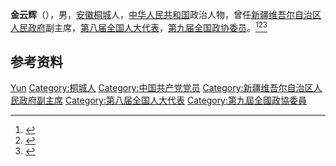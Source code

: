 '''金云辉'''（{{bd|1933年|10月|}}），男，[[安徽|安徽]][[桐城|桐城]]人，[[中华人民共和国|中华人民共和国]]政治人物，曾任[[新疆维吾尔自治区人民政府|新疆维吾尔自治区人民政府]]副主席，[[第八届全国人大代表|第八届全国人大代表]]，[[第九届全国政协委员|第九届全国政协委员]]。<ref>{{Cite book|title=中国共产党人名大辞典|author=盛平主编|publisher=中国国际广播出版社|year=1991|isbn=|location=北京|pages=}}</ref><ref>{{cite book|title=中囯人名大辞典·当代人物卷|author=廖盖隆等编|year=1990|publisher=上海辞书出版社|location=上海|page=}}</ref><ref>{{Cite book|title=中华人民共和国职官志|author=何虎生, 李耀东, 向常福主编|publisher=中国社会出版社|year=2003|isbn=9787800883934|location=北京|pages=}}</ref>

== 参考资料 ==
{{reflist}}

{{中国人物小作品}}

{{Authority control}}
{{DEFAULTSORT:Jin金}}
[[Category:金姓|Yun]]
[[Category:桐城人|Category:桐城人]]
[[Category:中国共产党党员|Category:中国共产党党员]]
[[Category:新疆维吾尔自治区人民政府副主席|Category:新疆维吾尔自治区人民政府副主席]]
[[Category:第八届全国人大代表|Category:第八届全国人大代表]]
[[Category:第九屆全國政協委員|Category:第九屆全國政協委員]]